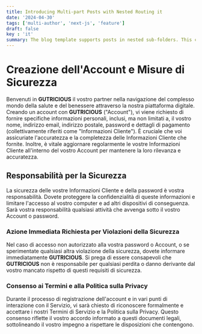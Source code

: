 ```yaml
---
title: Introducing Multi-part Posts with Nested Routing it
date: '2024-04-30'
tags: ['multi-author', 'next-js', 'feature']
draft: false
key : 'it'
summary: The blog template supports posts in nested sub-folders. This can be used to group posts of similar content e.g. a multi-part course.
---
```


# Creazione dell'Account e Misure di Sicurezza

Benvenuti in **GUTRICIOUS** il vostro partner nella navigazione del complesso mondo della salute e del benessere attraverso la nostra piattaforma digitale. Creando un account con **GUTRICIOUS** ("Account"), vi viene richiesto di fornire specifiche informazioni personali, inclusi, ma non limitati a, il vostro nome, indirizzo email, indirizzo postale, password e dettagli di pagamento (collettivamente riferiti come "Informazioni Cliente"). È cruciale che voi assicuriate l'accuratezza e la completezza delle Informazioni Cliente che fornite. Inoltre, è vitale aggiornare regolarmente le vostre Informazioni Cliente all'interno del vostro Account per mantenere la loro rilevanza e accuratezza.

## Responsabilità per la Sicurezza

La sicurezza delle vostre Informazioni Cliente e della password è vostra responsabilità. Dovete proteggere la confidenzialità di queste informazioni e limitare l'accesso al vostro computer e ad altri dispositivi di conseguenza. Sarà vostra responsabilità qualsiasi attività che avvenga sotto il vostro Account o password.

### **Azione Immediata Richiesta per Violazioni della Sicurezza**

Nel caso di accesso non autorizzato alla vostra password o Account, o se sperimentate qualsiasi altra violazione della sicurezza, dovete informare immediatamente **GUTRICIOUS**. Si prega di essere consapevoli che **GUTRICIOUS** non è responsabile per qualsiasi perdita o danno derivante dal vostro mancato rispetto di questi requisiti di sicurezza.

### **Consenso ai Termini e alla Politica sulla Privacy**

Durante il processo di registrazione dell'account e in vari punti di interazione con il Servizio, vi sarà chiesto di riconoscere formalmente e accettare i nostri Termini di Servizio e la Politica sulla Privacy. Questo consenso riflette il vostro accordo informato a questi documenti legali, sottolineando il vostro impegno a rispettare le disposizioni che contengono.
